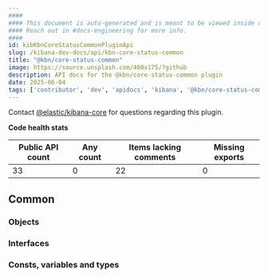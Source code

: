 ```yaml
---
####
#### This document is auto-generated and is meant to be viewed inside our experimental, new docs system.
#### Reach out in #docs-engineering for more info.
####
id: kibKbnCoreStatusCommonPluginApi
slug: /kibana-dev-docs/api/kbn-core-status-common
title: "@kbn/core-status-common"
image: https://source.unsplash.com/400x175/?github
description: API docs for the @kbn/core-status-common plugin
date: 2025-06-04
tags: ['contributor', 'dev', 'apidocs', 'kibana', '@kbn/core-status-common']
---
```




Contact [@elastic/kibana-core](https://github.com/orgs/elastic/teams/kibana-core) for questions regarding this plugin.

**Code health stats**

| Public API count  | Any count | Items lacking comments | Missing exports |
|-------------------|-----------|------------------------|-----------------|
| 33 | 0 | 22 | 0 |

## Common

### Objects
<DocDefinitionList data={kbnCoreStatusCommonObj.common.objects}/>

### Interfaces
<DocDefinitionList data={kbnCoreStatusCommonObj.common.interfaces}/>

### Consts, variables and types
<DocDefinitionList data={kbnCoreStatusCommonObj.common.misc}/>

